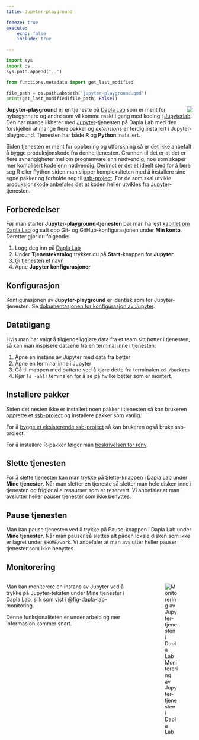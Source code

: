 ```yaml
---
title: Jupyter-playground

freeze: true
execute:
    echo: false
    include: true

---
```


```python
import sys
import os
sys.path.append("..")

from functions.metadata import get_last_modified

file_path = os.path.abspath('jupyter-playground.qmd')
print(get_last_modified(file_path, False))
```

![](../images/dapla-lab-jupyter-play.png){style="max-width: 350%; float: right;" fig-alt="Jupyter Service"}

**Jupyter-playground** er en tjeneste på [Dapla Lab](./dapla-lab.html) som er ment for nybegynnere og andre som vil komme raskt i gang med koding i [Jupyterlab](https://docs.jupyter.org/en/latest/). Den har mange likheter med [Jupyter](./jupyter.html)-tjenesten på Dapla Lab med den forskjellen at mange flere pakker og *extensions* er ferdig installert i Jupyter-playground. Tjenesten har både **R** og **Python** installert. 

Siden tjenesten er ment for opplæring og utforskning så er det ikke anbefalt å bygge produksjonskode fra denne tjenesten. Grunnen til det er at det er flere avhengigheter mellom programvare enn nødvendig, noe som skaper mer komplisert kode enn nødvendig. Derimot er det et ideelt sted for å lære seg R eller Python siden man slipper kompleksiteten med å installere sine egne pakker og forholde seg til [ssb-project](./jobbe-med-kode.qmd#ssb-project). For de som skal utvikle produksjonskode anbefales det at koden heller utvikles fra [Jupyter](./jupyter.html)-tjenesten.     


## Forberedelser

Før man starter **Jupyter-playground-tjenesten** bør man ha lest [kapitlet om Dapla Lab](./dapla-lab.html) og satt opp Git- og GitHub-konfigurasjonen under **Min konto**. Deretter gjør du følgende:

1. Logg deg inn på [Dapla Lab](https://lab.dapla.ssb.no/)
2. Under **Tjenestekatalog** trykker du på **Start**-knappen for **Jupyter**
3. Gi tjenesten et navn
4. Åpne **Jupyter konfigurasjoner**

## Konfigurasjon

Konfigurasjonen av **Jupyter-playground** er identisk som for Jupyter-tjenesten. Se [dokumentasjonen for konfigurasjon av Jupyter](./jupyter.qmd#konfigurasjon).


## Datatilgang

Hvis man har valgt å tilgjengeliggjøre data fra et team sitt bøtter i tjenesten, så kan man inspisere dataene fra en terminal inne i tjenesten: 

1. Åpne en instans av Jupyter med data fra bøtter 
2. Åpne en terminal inne i Jupyter
3. Gå til mappen med bøttene ved å kjøre dette fra terminalen `cd /buckets`
3. Kjør `ls -ahl` i teminalen for å se på hvilke bøtter som er montert.

## Installere pakker

Siden det nesten ikke er installert noen pakker i tjenesten så kan brukeren opprette et [ssb-project](jobbe-med-kode.qmd#ssb-project) og installere pakker som vanlig. 

For å [bygge et eksisterende ssb-project](./jobbe-med-kode.qmd#bygg-eksisterende-ssb-project) så kan brukeren også bruke ssb-project.

For å installere R-pakker følger man [beskrivelsen for renv](./jobbe-med-kode.qmd#r-og-renv).

## Slette tjenesten

For å slette tjenesten kan man trykke på Slette-knappen i Dapla Lab under **Mine tjenester**. Når man sletter en tjeneste så sletter man hele disken inne i tjenesten og frigjør alle ressurser som er reservert. Vi anbefaler at man avslutter heller pauser tjenester som ikke benyttes. 

## Pause tjenesten

Man kan pause tjenesten ved å trykke på Pause-knappen i Dapla Lab under **Mine tjenester**. Når man pauser så slettes alt påden lokale disken som ikke er lagret under `$HOME/work`. Vi anbefaler at man avslutter heller pauser tjenester som ikke benyttes.

## Monitorering

:::: {.columns}

::: {.column width="70%"}
Man kan moniterere en instans av Jupyter ved å trykke på Jupyter-teksten under Mine tjenester i Dapla Lab, slik som vist i @fig-dapla-lab-monitoring.

Denne funksjonaliteten er under arbeid og mer informasjon kommer snart. 
:::

::: {.column width="5%"}
<!-- empty column to create gap -->
:::

::: {.column width="25%"}
![Monitorering av Jupyter-tjenesten i Dapla Lab](../images/dapla-lab-monitoring.png){fig-alt="Viser Persitence-fanen i Jupyter-konfigurasjonen i Dapla Lab." #fig-dapla-lab-monitoring}
:::

::::